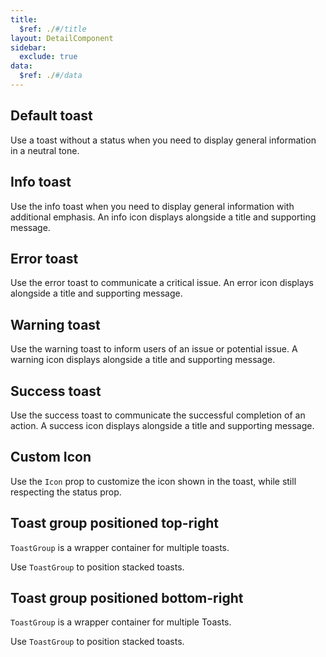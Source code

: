 ```yaml
---
title:
  $ref: ./#/title
layout: DetailComponent
sidebar:
  exclude: true
data:
  $ref: ./#/data
---
```


<LivePreviewControls>
<LivePreview componentName="toast" exampleName="Default" >

## Default toast

Use a toast without a status when you need to display general information in a neutral tone.

</LivePreview>

<LivePreview componentName="toast" exampleName="Info" >

## Info toast

Use the info toast when you need to display general information with additional emphasis. An info icon displays alongside a title and supporting message.

</LivePreview>

<LivePreview componentName="toast" exampleName="Error" >

## Error toast

Use the error toast to communicate a critical issue. An error icon displays alongside a title and supporting message.

</LivePreview>

<LivePreview componentName="toast" exampleName="Warning" >

## Warning toast

Use the warning toast to inform users of an issue or potential issue. A warning icon displays alongside a title and supporting message.

</LivePreview>

<LivePreview componentName="toast" exampleName="Success" >

## Success toast

Use the success toast to communicate the successful completion of an action. A success icon displays alongside a title and supporting message.

</LivePreview>

<LivePreview componentName="toast" exampleName="CustomIcon" >

## Custom Icon

Use the `Icon` prop to customize the icon shown in the toast, while still respecting the status prop.

</LivePreview>
<LivePreview componentName="toast" exampleName="ToastGroupTop" >

## Toast group positioned top-right

`ToastGroup` is a wrapper container for multiple toasts.

Use `ToastGroup` to position stacked toasts.

</LivePreview>

<LivePreview componentName="toast" exampleName="ToastGroupBottom" >

## Toast group positioned bottom-right

`ToastGroup` is a wrapper container for multiple Toasts.

Use `ToastGroup` to position stacked toasts.

</LivePreview>
</LivePreviewControls>
